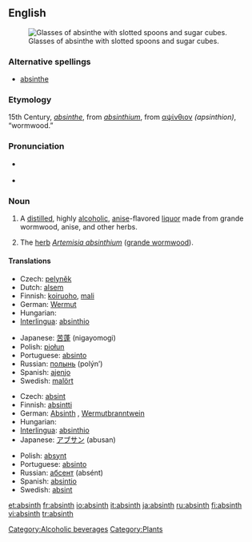 {{wikipedia}}

==English==
[[Image:Two-absinthe-glasses.jpg|thumb|right|Glasses of absinthe with slotted spoons and sugar cubes.]]

===Alternative spellings===
*[[absinthe]]

===Etymology===
15th Century, {{F.}} ''[[absinthe#French|absinthe]]'', from {{L.}} ''[[absinthium]]'', from {{Gk.}} [[αψίνθιον]] ''(apsinthion)'', “wormwood.”

===Pronunciation===
* {{a|UK}} {{IPA|/ˈæb.sɪnθ/}} {{SAMPA|/"{b.sInT/}}
* {{a|US}} {{audio|en-us-absinthe.ogg|absinth}}

===Noun===
{{en-noun}}

# A [[distill]]ed, highly [[alcoholic]], [[anise]]-flavored [[liquor]] made from grande wormwood, anise, and other herbs.
# {{obsolete}} The [[herb]] ''[[absinthium|Artemisia absinthium]]'' ([[wormwood|grande wormwood]]).

====Translations====
{{trans-top|''Artemisia absinthium''}}
*Czech: [[pelyněk]] {{m}}
*Dutch: [[alsem]] {{m}}
*Finnish: [[koiruoho]], [[mali]]
*German: [[Wermut]] {{m}}
*Hungarian: {{t|hu|fehér üröm}}
*[[Interlingua]]: [[absinthio]]
{{trans-mid}}
*Japanese: [[苦蓬]] (nigayomogi)
*Polish: [[piołun]] {{m}}
*Portuguese: [[absinto]] {{m}}
*Russian: [[полынь]] (polýn’) {{f}}
*Spanish: [[ajenjo]] {{m}}
*Swedish: [[malört]] {{c}}
{{trans-bottom}}

{{trans-top|a highly alcoholic liquor}}
*Czech: [[absint]] {{m}}
*Finnish: [[absintti]]
*German: [[Absinth]] {{m}}, [[Wermutbranntwein]] {{m}}
*Hungarian: {{t|hu|abszint}}
*[[Interlingua]]: [[absinthio]]
*Japanese: [[アブサン]] (abusan)
{{trans-mid}}
*Polish: [[absynt]] {{m}}
*Portuguese: [[absinto]] {{m}}
*Russian: [[абсент]] (absént) {{m}}
*Spanish: [[absintio]] {{m}}
*Swedish: [[absint]] {{c}}
{{trans-bottom}}

[[Category:Alcoholic beverages]]
[[Category:Plants]]

[[et:absinth]]
[[fr:absinth]]
[[io:absinth]]
[[it:absinth]]
[[ja:absinth]]
[[ru:absinth]]
[[fi:absinth]]
[[vi:absinth]]
[[tr:absinth]]